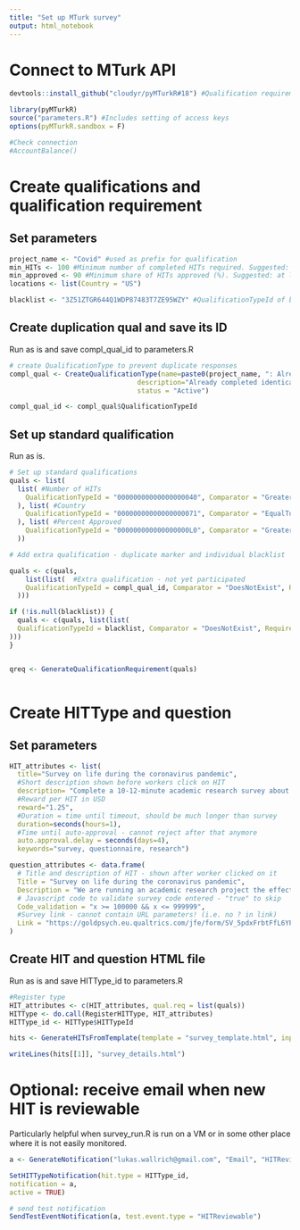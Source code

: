 ```yaml
---
title: "Set up MTurk survey"
output: html_notebook
---
```


# Connect to MTurk API

```r
devtools::install_github("cloudyr/pyMTurkR#18") #Qualification requirement for HITTypes do not work in CRAN version 1.1.4 - fixed in this PR

library(pyMTurkR)
source("parameters.R") #Includes setting of access keys
options(pyMTurkR.sandbox = F)

#Check connection
#AccountBalance()
```


# Create qualifications and qualification requirement

## Set parameters

```r
project_name <- "Covid" #used as prefix for qualification
min_HITs <- 100 #Minimum number of completed HITs required. Suggested: at least 100
min_approved <- 90 #Minimum share of HITs approved (%). Suggested: at least 90
locations <- list(Country = "US")

blacklist <- "3Z51ZTGR644Q1WDP87483T7ZE95WZY" #QualificationTypeId of blacklist to be used, if any

```

## Create duplication qual and save its ID

Run as is and save compl_qual_id to parameters.R

```r
# create QualificationType to prevent duplicate responses
compl_qual <- CreateQualificationType(name=paste0(project_name, ": Already completed HIT"),
                                description="Already completed identical HIT before.",
                                status = "Active")

compl_qual_id <- compl_qual$QualificationTypeId

```


## Set up standard qualification

Run as is.

```r
# Set up standard qualifications
quals <- list(
  list( #Number of HITs
    QualificationTypeId = "00000000000000000040", Comparator = "GreaterThan", IntegerValues = min_HITs, RequiredToPreview = TRUE
  ), list( #Country
    QualificationTypeId = "00000000000000000071", Comparator = "EqualTo", LocaleValues = locations, RequiredToPreview = TRUE 
  ), list( #Percent Approved
    QualificationTypeId = "000000000000000000L0", Comparator = "GreaterThan", IntegerValues = min_approved, RequiredToPreview = TRUE
  ))

# Add extra qualification - duplicate marker and individual blacklist

quals <- c(quals, 
    list(list(  #Extra qualification - not yet participated
    QualificationTypeId = compl_qual_id, Comparator = "DoesNotExist", RequiredToPreview = TRUE
  )))

if (!is.null(blacklist)) {
  quals <- c(quals, list(list(
  QualificationTypeId = blacklist, Comparator = "DoesNotExist", RequiredToPreview = TRUE
)))
}


qreq <- GenerateQualificationRequirement(quals)



```

# Create HITType and question

## Set parameters

```r

HIT_attributes <- list(
  title="Survey on life during the coronavirus pandemic",
  #Short description shown before workers click on HIT
  description= "Complete a 10-12-minute academic research survey about your life during the coronavirus pandemic",
  #Reward per HIT in USD
  reward="1.25",
  #Duration = time until timeout, should be much longer than survey
  duration=seconds(hours=1), 
  #Time until auto-approval - cannot reject after that anymore
  auto.approval.delay = seconds(days=4),
  keywords="survey, questionnaire, research")

question_attributes <- data.frame(
  # Title and description of HIT - shown after worker clicked on it
  Title = "Survey on life during the coronavirus pandemic", 
  Description = "We are running an academic research project the effects of Covid-19 on everyday life. For that, we invite you to answer a 10-12 minute academic research survey about how the pandemic affects you and how you are doing at the moment",
  # Javascript code to validate survey code entered - "true" to skip
  Code_validation = "x >= 100000 && x <= 999999",
  #Survey link - cannot contain URL parameters! (i.e. no ? in link)
  Link = "https://goldpsych.eu.qualtrics.com/jfe/form/SV_5pdxFrbtFfL6YPb"
)


```


## Create HIT and question HTML file

Run as is and save HITType_id to parameters.R

```r
#Register type
HIT_attributes <- c(HIT_attributes, qual.req = list(quals))
HITType <- do.call(RegisterHITType, HIT_attributes)
HITType_id <- HITType$HITTypeId

hits <- GenerateHITsFromTemplate(template = "survey_template.html", input = question_attributes)

writeLines(hits[[1]], "survey_details.html")

```

# Optional: receive email when new HIT is reviewable

Particularly helpful when survey_run.R is run on a VM or in some other place where it is not easily monitored.

```r
a <- GenerateNotification("lukas.wallrich@gmail.com", "Email", "HITReviewable")

SetHITTypeNotification(hit.type = HITType_id,
notification = a,
active = TRUE)

# send test notification
SendTestEventNotification(a, test.event.type = "HITReviewable")

```

